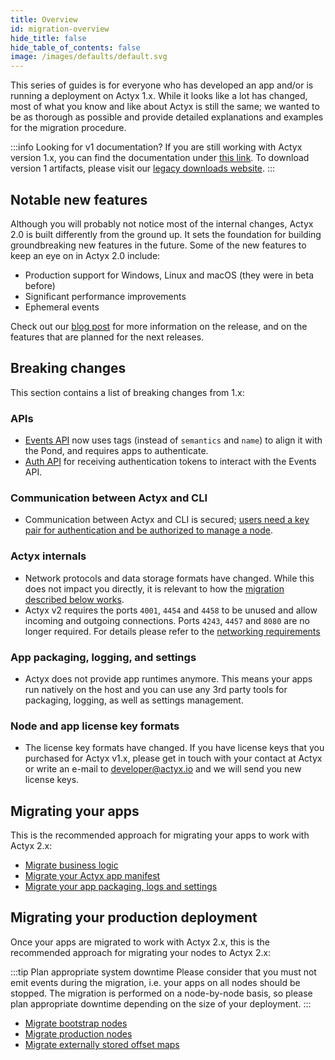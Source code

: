 ```yaml
---
title: Overview
id: migration-overview
hide_title: false
hide_table_of_contents: false
image: /images/defaults/default.svg
---
```


This series of guides is for everyone who has developed an app and/or is running a deployment on Actyx 1.x.
While it looks like a lot has changed, most of what you know and like about Actyx is still the same; we wanted to be as thorough as possible and provide detailed explanations and examples for the migration procedure.

:::info Looking for v1 documentation?
If you are still working with Actyx version 1.x, you can find the documentation under [this link](https://60e2cdf227e6fa000855d867--ax-v1-developer.netlify.app/). To download version 1 artifacts, please visit our [legacy downloads website](https://6082f864470e5600086ac7cf--ax-v1-downloads-redirect.netlify.app/).
:::

## Notable new features

Although you will probably not notice most of the internal changes, Actyx 2.0 is built differently from the ground up.
It sets the foundation for building groundbreaking new features in the future.
Some of the new features to keep an eye on in Actyx 2.0 include:

- Production support for Windows, Linux and macOS (they were in beta before)
- Significant performance improvements
- Ephemeral events

Check out our [blog post](https://developer.actyx.com/blog) for more information on the release, and on the features that are planned for the next releases.

## Breaking changes

This section contains a list of breaking changes from 1.x:

### APIs

- [Events API](../../reference/events-api.mdx) now uses tags (instead of `semantics` and `name`) to align it with the Pond, and requires apps to authenticate.
- [Auth API](../../reference/auth-api.mdx) for receiving authentication tokens to interact with the Events API.

### Communication between Actyx and CLI

- Communication between Actyx and CLI is secured; [users need a key pair for authentication and be authorized to manage a node](../user-auth/set-up-user-keys.mdx).

### Actyx internals

- Network protocols and data storage formats have changed. While this does not impact you directly, it is relevant to how the [migration described below works](#migrating-your-production-deployment).
- Actyx v2 requires the ports `4001`, `4454` and `4458` to be unused and allow incoming and outgoing connections. Ports `4243`, `4457` and `8080` are no longer required. For details please refer to the [networking requirements](../../reference/actyx-reference#networking-requirements)

### App packaging, logging, and settings

- Actyx does not provide app runtimes anymore. This means your apps run natively on the host and you can use any 3rd party tools for packaging, logging, as well as settings management.

### Node and app license key formats

- The license key formats have changed. If you have license keys that you purchased for Actyx v1.x, please get in touch with your contact at Actyx or write an e-mail to developer@actyx.io and we will send you new license keys.

## Migrating your apps

This is the recommended approach for migrating your apps to work with Actyx 2.x:

- [Migrate business logic](./migrate-business-logic.mdx)
- [Migrate your Actyx app manifest](./migrate-app-manifest.mdx)
- [Migrate your app packaging, logs and settings](./migrate-app-logs-and-settings.mdx)

## Migrating your production deployment

Once your apps are migrated to work with Actyx 2.x, this is the recommended approach for migrating your nodes to Actyx 2.x:

:::tip Plan appropriate system downtime
Please consider that you must not emit events during the migration, i.e. your apps on all nodes should be stopped.
The migration is performed on a node-by-node basis, so please plan appropriate downtime depending on the size of your deployment.
:::

- [Migrate bootstrap nodes](./migrate-bootstrap-nodes)
- [Migrate production nodes](./migrate-production-nodes)
- [Migrate externally stored offset maps](./migrate-externally-stored-offset-maps)

